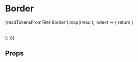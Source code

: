 
<Meta title="Presenters/Border" component={Border} />

# Border

<div>
  {readTokensFromFile('Border').map((result, index) => {
    return (
      <div key={index}>
        <Border name={result.declaration} value={result.value}></Border>
        <br></br>
      </div>
    );
  })}
</div>

## Props

<Props of={Border} />
